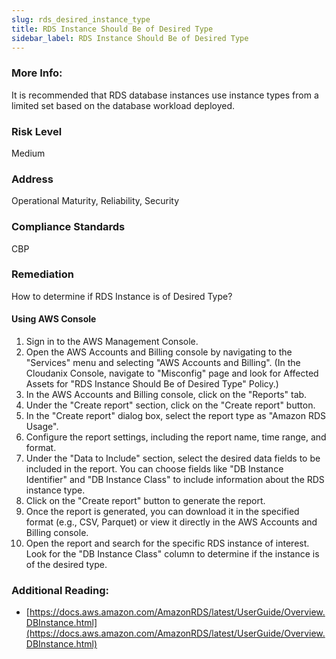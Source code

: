 ```yaml
---
slug: rds_desired_instance_type
title: RDS Instance Should Be of Desired Type
sidebar_label: RDS Instance Should Be of Desired Type
---
```


### More Info:

It is recommended that RDS database instances use instance types from a limited set based on the database workload deployed.

### Risk Level

Medium

### Address

Operational Maturity, Reliability, Security

### Compliance Standards

CBP

### Remediation

How to determine if RDS Instance is of Desired Type?

#### Using AWS Console

1. Sign in to the AWS Management Console.
2. Open the AWS Accounts and Billing console by navigating to the "Services" menu and selecting "AWS Accounts and Billing".
    (In the Cloudanix Console, navigate to "Misconfig" page and look for Affected Assets for "RDS Instance Should Be of Desired Type" Policy.)
3. In the AWS Accounts and Billing console, click on the "Reports" tab.
4. Under the "Create report" section, click on the "Create report" button.
5. In the "Create report" dialog box, select the report type as "Amazon RDS Usage".
6. Configure the report settings, including the report name, time range, and format.
7. Under the "Data to Include" section, select the desired data fields to be included in the report. You can choose fields like "DB Instance Identifier" and "DB Instance Class" to include information about the RDS instance type.
8. Click on the "Create report" button to generate the report.
9. Once the report is generated, you can download it in the specified format (e.g., CSV, Parquet) or view it directly in the AWS Accounts and Billing console.
10. Open the report and search for the specific RDS instance of interest. Look for the "DB Instance Class" column to determine if the instance is of the desired type.

### Additional Reading:

- [https://docs.aws.amazon.com/AmazonRDS/latest/UserGuide/Overview.DBInstance.html](https://docs.aws.amazon.com/AmazonRDS/latest/UserGuide/Overview.DBInstance.html) 

